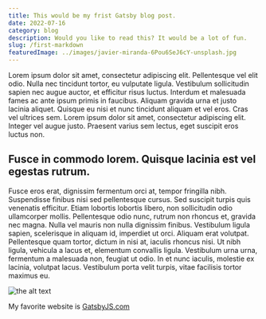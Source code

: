 ```yaml
---
title: This would be my frist Gatsby blog post.
date: 2022-07-16
category: blog
description: Would you like to read this? It would be a lot of fun.
slug: /first-markdown
featuredImage: ../images/javier-miranda-6Pou6SeJ6cY-unsplash.jpg
---
```


Lorem ipsum dolor sit amet, consectetur adipiscing elit. Pellentesque vel elit odio. Nulla nec tincidunt tortor, eu vulputate ligula. Vestibulum sollicitudin sapien nec augue auctor, et efficitur risus luctus. Interdum et malesuada fames ac ante ipsum primis in faucibus. Aliquam gravida urna et justo lacinia aliquet. Quisque eu nisi et nunc tincidunt aliquam et vel eros. Cras vel ultrices sem. Lorem ipsum dolor sit amet, consectetur adipiscing elit. Integer vel augue justo. Praesent varius sem lectus, eget suscipit eros luctus non.

## Fusce in commodo lorem. Quisque lacinia est vel egestas rutrum. 

Fusce eros erat, dignissim fermentum orci at, tempor fringilla nibh. Suspendisse finibus nisi sed pellentesque cursus. Sed suscipit turpis quis venenatis efficitur. Etiam lobortis lobortis libero, non sollicitudin odio ullamcorper mollis. Pellentesque odio nunc, rutrum non rhoncus et, gravida nec magna. Nulla vel mauris non nulla dignissim finibus. Vestibulum ligula sapien, scelerisque in aliquam id, imperdiet ut orci. Aliquam erat volutpat. Pellentesque quam tortor, dictum in nisi at, iaculis rhoncus nisi. Ut nibh ligula, vehicula a lacus et, elementum convallis ligula. Vestibulum urna urna, fermentum a malesuada non, feugiat ut odio. In et nunc iaculis, molestie ex lacinia, volutpat lacus. Vestibulum porta velit turpis, vitae facilisis tortor maximus eu.

![the alt text](../images/javier-miranda-b_fob3Te8Uk-unsplash.jpg)

My favorite website is [GatsbyJS.com](https://www.gatsbyjs.com)